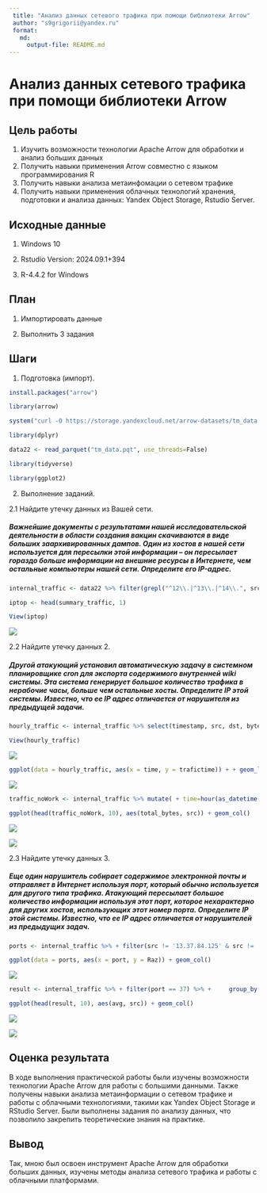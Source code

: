 ---
 title: "Анализ данных сетевого трафика при помощи библиотеки Arrow"
 author: "s9grigorii@yandex.ru"
 format: 
   md:
     output-file: README.md
---

# Анализ данных сетевого трафика при помощи библиотеки Arrow
 
## Цель работы 
 
1. Изучить возможности технологии Apache Arrow для обработки и анализ больших данных
2. Получить навыки применения Arrow совместно с языком программирования R
3. Получить навыки анализа метаинфомации о сетевом трафике
4. Получить навыки применения облачных технологий хранения, подготовки и анализа данных: Yandex Object Storage, Rstudio Server.
  
## Исходные данные 
 
1.  Windows 10
    
2.  Rstudio Version: 2024.09.1+394
    
3.  R-4.4.2 for Windows

## План

1.  Импортировать данные

2.  Выполнить 3 задания
 
## Шаги

1. Подготовка (импорт).

```{r}
install.packages("arrow")

library(arrow)

system("curl -O https://storage.yandexcloud.net/arrow-datasets/tm_data.pqt")

library(dplyr)

data22 <- read_parquet("tm_data.pqt", use_threads=False)

library(tidyverse)

library(ggplot2)
```

2. Выполнение заданий.

2.1 Найдите утечку данных из Вашей сети.

##### 	Важнейшие документы с результатами нашей исследовательской деятельности в области создания вакцин скачиваются в виде больших заархивированных дампов. Один из хостов в нашей сети используется для пересылки этой информации – он пересылает гораздо больше информации на внешние ресурсы в Интернете, чем остальные компьютеры нашей сети. Определите его IP-адрес.

```{r}
internal_traffic <- data22 %>% filter(grepl("^12\\.|^13\\.|^14\\.", src)) %>% filter(!grepl("^12\\.|^13\\.|^14\\.", dst)) > summary_traffic <- internal_traffic %>% group_by(src) %>% summarise(total_bytes_sent = sum(bytes, na.rm = TRUE)) %>% arrange(desc(total_bytes_sent))

iptop <- head(summary_traffic, 1)

View(iptop)
```
![](img/1.png)

2.2 Найдите утечку данных 2.

##### 	Другой атакующий установил автоматическую задачу в системном планировщике cron для экспорта содержимого внутренней wiki системы. Эта система генерирует большое количество трафика в нерабочие часы, больше чем остальные хосты. Определите IP этой системы. Известно, что ее IP адрес отличается от нарушителя из предыдущей задачи.

```{r}
hourly_traffic <- internal_traffic %>% select(timestamp, src, dst, bytes)%>%mutate(time=hour(as_datetime(timestamp/1000))) %>% filter(time>=0&time<=24) %>% group_by(time)%>%summarise(trafictime=n())%>% arrange(desc(time))

View(hourly_traffic)
```
![](img/2.png)

```{r}
ggplot(data = hourly_traffic, aes(x = time, y = trafictime)) + + geom_line() + +     geom_point()
```
![](img/3.png)


```{r}
traffic_noWork <- internal_traffic %>% mutate( + time=hour(as_datetime(timestamp/1000)) + ) %>% + filter( + time >= 1 & time <= 15, + src != '13.37.84.125' + ) %>% + group_by(src) %>% + summarise( + total_bytes = sum(bytes) + ) %>% +     arrange(desc(total_bytes))

ggplot(head(traffic_noWork, 10), aes(total_bytes, src)) + geom_col()
```
![](img/4.png)

![](img/5.png)

2.3 Найдите утечку данных 3.

##### 	Еще один нарушитель собирает содержимое электронной почты и отправляет в Интернет используя порт, который обычно используется для другого типа трафика. Атакующий пересылает большое количество информации используя этот порт, которое нехарактерно для других хостов, использующих этот номер порта. Определите IP этой системы. Известно, что ее IP адрес отличается от нарушителей из предыдущих задач.

```{r}
ports <- internal_traffic %>% + filter(src != '13.37.84.125' & src != '12.55.77.96') %>% + group_by(port) %>% + summarise( + mean_bytes = mean(bytes), + max_bytes = max(bytes), + sum_bytes = sum(bytes), + Raz = max_bytes - mean_bytes + ) %>% + filter(Raz != 0) %>% +     arrange(desc(Raz))

ggplot(data = ports, aes(x = port, y = Raz)) + geom_col()
```
![](img/6.png)

```{r}
result <- internal_traffic %>% + filter(port == 37) %>% +     group_by(src) %>% summarise(traffic = sum(bytes), count = n(), avg = traffic/count, med = median(bytes)) %>% arrange(desc(avg))

ggplot(head(result, 10), aes(avg, src)) + geom_col()
```
![](img/7.png)

![](img/8.png)





## Оценка результата
  
В ходе выполнения практической работы были изучены возможности технологии Apache Arrow для работы с большими данными. Также получены навыки анализа метаинформации о сетевом трафике и работы с облачными технологиями, такими как Yandex Object Storage и RStudio Server. Были выполнены задания по анализу данных, что позволило закрепить теоретические знания на практике.

## Вывод 

Так, мною был освоен инструмент Apache Arrow для обработки больших данных, изучены методы анализа сетевого трафика и работы с облачными платформами.
```{r}

```
